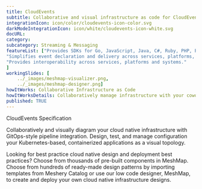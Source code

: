 ---title: CloudEvents  subtitle: Collaborative and visual infrastructure as code for CloudEventsintegrationIcon: icon/color/cloudevents-icon-color.svgdarkModeIntegrationIcon: icon/white/cloudevents-icon-white.svgdocURL: category: subcategory: Streaming & MessagingfeatureList: ["Provides SDKs for Go, JavaScript, Java, C#, Ruby, PHP, PowerShell, Rust, and Python that can be used to build event routers, tracing systems, and other tools.","Simplifies event declaration and delivery across services, platforms, and beyond.","Provides interoperability across services, platforms and systems."]workingSlides: [    ../_images/meshmap-visualizer.png,    ../_images/meshmap-designer.png]howItWorks: Collaborative Infrastructure as CodehowItWorksDetails: Collaboratively manage infrastructure with your coworkers synchronously sharing the same designs.published: TRUE---<p>    CloudEvents Specification</p><p>    Collaboratively and visually diagram your cloud native infrastructure with GitOps-style pipeline integration. Design, test, and manage configuration your Kubernetes-based, containerized applications as a visual topology.</p><p>    Looking for best practice cloud native design and deployment best practices? Choose from thousands of pre-built components in MeshMap. Choose from hundreds of ready-made design patterns by importing templates from Meshery Catalog or use our low code designer, MeshMap, to create and deploy your own cloud native infrastructure designs.</p>